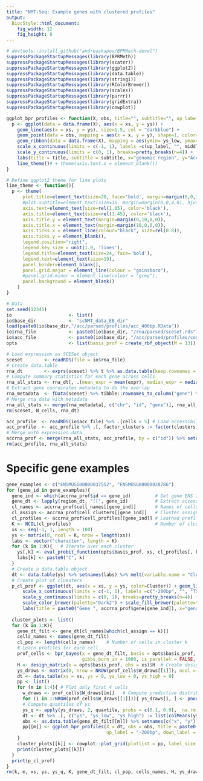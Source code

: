 ```yaml
---
title: "NMT-Seq: Example genes with clustered profiles"
output: 
  BiocStyle::html_document: 
    fig_width: 12
    fig_height: 8
---
```


```r
# devtools::install_github("andreaskapou/BPRMeth-devel")
suppressPackageStartupMessages(library(BPRMeth))
suppressPackageStartupMessages(library(scater))
suppressPackageStartupMessages(library(ggplot2))
suppressPackageStartupMessages(library(data.table))
suppressPackageStartupMessages(library(stringi))
suppressPackageStartupMessages(library(RColorBrewer))
suppressPackageStartupMessages(library(scales))
suppressPackageStartupMessages(library(purrr))
suppressPackageStartupMessages(library(gridExtra))
suppressPackageStartupMessages(library(cowplot))
```

```r
ggplot_bpr_profiles <- function(X, obs, title="", subtitle="", up_label="-500bp", down_label="+500bp", middle_label="TSS", ...){
  p <- ggplot(data = data.frame(X), aes(x = xs, y = ys)) +
    geom_line(aes(x = xs, y = ys), size=1.5, col = "darkblue") +
    geom_point(data = obs, mapping = aes(x = x, y = y), shape=1, color="red", size=3) +
    geom_ribbon(data = data.frame(X), mapping = aes(ymin= ys_low, ymax= ys_high), alpha=0.4, size = 0.1, fill="cornflowerblue") +
    scale_x_continuous(limits = c(-1, 1), labels =c(up_label, "", middle_label, "", down_label)) + 
    scale_y_continuous(limits = c(0, 1), breaks=pretty_breaks(n=4)) + 
    labs(title = title, subtitle = subtitle, x="genomic region", y="Accessibility") + 
    line_theme()# + theme(axis.text.x = element_blank())
}

# Define ggplot2 theme for line plots
line_theme <- function(){
  p <- theme(
      plot.title=element_text(size=20, face='bold', margin=margin(0,0,3,0), hjust=0.5),
      #plot.subtitle=element_text(size=15, margin=margin(0,0,4,0), hjust=0.5),
      axis.text=element_text(size=rel(1.05), color='black'),
      axis.title=element_text(size=rel(1.45), color='black'),
      axis.title.y = element_text(margin=margin(0,10,0,0)),
      axis.title.x = element_text(margin=margin(10,0,0,0)),
      axis.ticks.x = element_line(colour="black", size=rel(0.8)),
      axis.ticks.y = element_blank(),
      legend.position="right",
      legend.key.size = unit(1.9, 'lines'),
      legend.title=element_text(size=24, face='bold'),
      legend.text=element_text(size=19),
      panel.border=element_blank(),
      panel.grid.major = element_line(colour = "gainsboro"),
      #panel.grid.minor = element_line(colour = "grey"),
      panel.background = element_blank()
    )
}
```

<!-- # Parse and filter data -->
```r
# Data
set.seed(12345)
io                     <- list()
io$base_dir            <- "scNMT_data_EB_dir"
load(paste0(io$base_dir,"/acc/parsed/profiles/acc_400bp.RData"))
io$rna_file            <- paste0(io$base_dir, "/rna/parsed/sceset.rds")
io$acc_file            <- paste0(io$base_dir, "/acc/parsed/profiles/cons_cluster_prom_200_200_basis13_GpCcov10_bic2_cellcov0.6.rds")
opts                   <- list(basis_prof = create_rbf_object(M = 13))
```

<!-- # Load scRNA data -->
```r
# Load expression as SCESet object
sceset        <- readRDS(file = io$rna_file)
# Create data.table
rna_dt        <- exprs(sceset) %>% t %>% as.data.table(keep.rownames = "sample") %>% melt(id.vars = "sample", value.name = "expr", variable.name = "gene")
# Compute summary statistics for each gene across cells
rna_all_stats <- rna_dt[, .(mean_expr = mean(expr), median_expr = median(expr), var_expr = var(expr), sd_expr = sd(expr)), by = gene]
# Extract gene coordinates metadata to do the overlap
rna_metadata  <- fData(sceset) %>% tibble::rownames_to_column("gene") %>% as.data.table %>% .[,c("chr", "start", "end", "gene", "ens_id")]  %>% .[, chr := as.factor(sub("chr", "", chr))] %>% setnames("ens_id", "id")
# Merge rna data with metadata
rna_all_stats <- merge(rna_metadata[, c("chr", "id", "gene")], rna_all_stats, by = c("gene")) # Merge using all samples
rm(sceset, N_cells, rna_dt)
```

<!-- # Load sc-NOMe-seq data -->
```r
acc_profile  <- readRDS(io$acc_file) %>% .[cells > 5] # Load accessibility data
acc_profile  <- acc_profile %>% .[, factor_clusters := factor(clusters)] %>% .[, N := .N, by = clusters] %>% .[N > 30]
# Merge with expression data
accrna_prof <- merge(rna_all_stats, acc_profile, by = c("id")) %>% setorder(clusters) 
rm(acc_profile, rna_all_stats)
```

# Specific gene examples
```r
gene_examples <- c("ENSMUSG00000037552", "ENSMUSG00000028786")
for (gene_id in gene_examples){
  gene_ind <- which(accrna_prof$id == gene_id)         # Get gene ENS id
  gene_dt <- lapply(region_dt, "[[", gene_id)          # Extract accessibility data
  cl_names <- accrna_prof$cell_names[[gene_ind]]       # Names of cells passed filtering
  cl_assign <- accrna_prof$cell_clusters[[gene_ind]]   # Cluster assignment of cells
  cl_profiles <- accrna_prof$cell_profiles[[gene_ind]] # Learned profiles for each cluster
  K <- NCOL(cl_profiles)                               # Number of clusters K
  xs <- seq(-1, 1, length = 100)
  ys <- matrix(0, ncol = K, nrow = length(xs))
  labs <- vector("character", length = K)
  for (k in 1:K){   # Iterate over each cluster
    ys[,k] <- eval_probit_function(opts$basis_prof, xs, cl_profiles[, k]) # Evaluate function for plotting
    labs[k] <- paste0("C", k)
  }
  # Create a data.table object
  dt <- data.table(ys) %>% setnames(labs) %>% melt(variable.name = "Cluster", value.name = "ys") %>% .[, xs := xs]
  # Create plot of cluesters
  p_cl_prof <- ggplot(dt, aes(x = xs, y = ys, color=Cluster)) + geom_line(size=2) +
      scale_x_continuous(limits = c(-1, 1), labels =c("-200bp", "", "TSS", "", "+200bp")) + 
      scale_y_continuous(limits = c(0, 1), breaks=pretty_breaks(n=4)) + 
      scale_color_brewer(palette="Dark2") + scale_fill_brewer(palette="Dark2") +
      labs(title = paste0("Gene ", accrna_prof$gene[gene_ind]), x="genomic region", y="Accessibility") + line_theme()
  
  cluster_plots <- list()
  for (k in 1:K){
    gene_dt_filt <- gene_dt[cl_names[which(cl_assign == k)]]
    cells_names <- names(gene_dt_filt)
    cl_pop <- length(cells_names)    # Number of cells in cluster k
    # Learn profiles for each cell
    prof_cells <- bpr_bayes(x = gene_dt_filt, basis = opts$basis_prof, gibbs_nsim = 3000, 
                            gibbs_burn_in = 1000, is_parallel = FALSE, keep_gibbs_draws = TRUE)
    H <- design_matrix(x = opts$basis_prof, obs = xs)$H  # Create design matrix
    ys_draws <- matrix(0, nrow = NROW(prof_cells$W_draws[[1]]), ncol = length(xs))
    dt <- data.table(xs = xs, ys = 0, ys_low = 0, ys_high = 0)
    pp <- list()
    for (m in 1:4){ # Plot only first 4 cells
      w_draws <- prof_cells$W_draws[[m]]   # Compute predictive distribution
      for (i in 1:NROW(prof_cells$W_draws[[1]])){ ys_draws[i, ] <- pnorm(H %*% w_draws[i, ]) }
      # Compute quantiles of ys
      ys_q <- apply(ys_draws, 2, quantile, probs = c(0.1, 0.9),  na.rm = TRUE)
      dt <- dt %>% .[, c("ys", "ys_low", "ys_high") := list(colMeans(ys_draws), ys_q[1, ], ys_q[2, ])]
      obs <- as.data.table(gene_dt_filt[[m]]) %>% setnames(c("x", "y"))
      pp[[m]] <- ggplot_bpr_profiles(X = dt, obs = obs, title = paste0("Cell ", cells_names[m]),  
                                     up_label = "-200bp", down_label = "+200bp", middle_label = "TSS")
    }
    cluster_plots[[k]] <- cowplot::plot_grid(plotlist = pp, label_size = 30, ncol = 2, nrow = 2, rel_widths = c(1, 1.2))
    print(cluster_plots[[k]])
  }
  print(p_cl_prof)
}
rm(k, m, xs, ys, ys_q, K, gene_dt_filt, cl_pop, cells_names, H, ys_draws, dt, pp, obs, cl_assign, cl_names, i, labs, gene_ind, gene_id, w_draws, cl_profiles)
```

